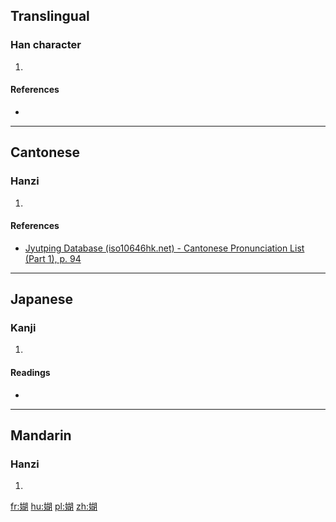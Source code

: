 ==Translingual==

===Han character===
{{Han char|rn=38|rad=女|as=09|sn=12|four=47420|canj=VJRB|ids=⿰女胡}}

# {{defn|Han|sort=女09}}

====References====
* {{Han ref|kx=0267.361|dkj=06545|hdz=21063.170|uh=5AA9|ud=23209|bh=D8C8|bd=55496}}

----

==Cantonese==

===Hanzi===
{{yue-hanzi|jyut=[[wu4]]|y=wu4}}

# {{defn|lang=yue|sort=女09}}

====References====
* [http://www.iso10646hk.net/jp/document/download.jsp Jyutping Database (iso10646hk.net) - Cantonese Pronunciation List (Part 1), p. 94]

----

==Japanese==

===Kanji===
{{ja-kanji|grade=|rs=女09}}

# {{defn|lang=ja|sort=女09}}

====Readings====
* {{ja-readings|on=[[こ]] (ko), [[ご]] (go)|kun=}}

----

==Mandarin==

===Hanzi===
{{cmn-hanzi|pin=[[hú]] ([[hu2]])|wg=hu<sup>2</sup>}}

# {{defn|lang=cmn|sort=女09}}

[[fr:媩]]
[[hu:媩]]
[[pl:媩]]
[[zh:媩]]
